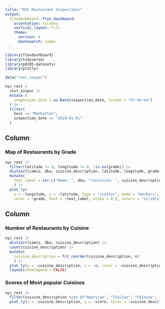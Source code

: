 ```yaml
---
title: "NYC Restaurant Inspections"
output: 
  flexdashboard::flex_dashboard:
    orientation: columns
    vertical_layout: fill
    theme: 
      version: 4
      bootswatch: lumen
---
```


```r
library(flexdashboard)
library(tidyverse)
library(p8105.datasets)
library(plotly)
```

```r
data("rest_inspec")

nyc_rest = 
  rest_inspec |> 
  mutate (
    inspection_date = as.Date(inspection_date, format = "%Y-%m-%d")
  ) |> 
  filter(
    boro == "Manhattan",
    inspection_date >= "2019-01-01"
  )
```


Column {data-width=650}
-----------------------------------------------------------------------

### Map of Restaurants by Grade

```r
nyc_rest |>
  filter(latitude != 0, longitude != 0, !is.na(grade)) |> 
  distinct(camis, dba, cuisine_description, latitude, longitude, grade) |> 
  mutate(
    text_label = str_c("Name: ", dba, "\nCuisine: ", cuisine_description, "\nGrade: ", grade)
    ) |> 
  plot_ly(
    x = ~longitude, y = ~latitude, type = "scatter", mode = "markers",
    color = ~grade, text = ~text_label, alpha = 0.5, colors = "viridis")
```

Column {data-width=350}
-----------------------------------------------------------------------

### Number of Restaurants by Cuisine

```r
nyc_rest |> 
  distinct(camis, dba, cuisine_description) |> 
  count(cuisine_description) |> 
  mutate(
    cuisine_description = fct_reorder(cuisine_description, n)
    ) |> 
  plot_ly(y = ~cuisine_description, x = ~n, color = ~cuisine_description, type = "bar", colors = "viridis") |> 
  layout(showlegend = FALSE)
```

### Scores of Most popular Cuisines

```r
nyc_rest |> 
  filter(cuisine_description %in% c("American", "Italian", "Chinese", "Japanese", "Mexican", "Pizza", "French", "Indian", "Thai")) |> 
  plot_ly(x = ~cuisine_description, y = ~score, color = ~cuisine_description, type = "box", colors = "viridis")
```

